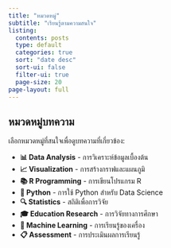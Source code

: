 ```yaml
---
title: "หมวดหมู่"
subtitle: "เรียนรู้ตามความสนใจ"
listing:
  contents: posts
  type: default
  categories: true
  sort: "date desc"
  sort-ui: false
  filter-ui: true
  page-size: 20
page-layout: full
---
```


## หมวดหมู่บทความ

เลือกหมวดหมู่ที่สนใจเพื่อดูบทความที่เกี่ยวข้อง:

- **📊 Data Analysis** - การวิเคราะห์ข้อมูลเบื้องต้น
- **📈 Visualization** - การสร้างกราฟและแผนภูมิ  
- **📚 R Programming** - การเขียนโปรแกรม R
- **🐍 Python** - การใช้ Python สำหรับ Data Science
- **🔍 Statistics** - สถิติเพื่อการวิจัย
- **🎓 Education Research** - การวิจัยทางการศึกษา
- **🤖 Machine Learning** - การเรียนรู้ของเครื่อง
- **📋 Assessment** - การประเมินผลการเรียนรู้